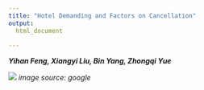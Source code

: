 ```yaml
---
title: "Hotel Demanding and Factors on Cancellation"
output:
  html_document
  
---
```


_**Yihan Feng, Xiangyi Liu, Bin Yang, Zhongqi Yue**_

<img src="./images/landingpage_cover.jpg">
_image source: google_





